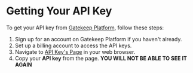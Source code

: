 # Getting Your API Key

To get your API key from [Gatekeep Platform](https://platform.gatekeep.ai/keys), follow these steps:

1. Sign up for an account on Gatekeep Platform if you haven't already.
2. Set up a billing account to access the API keys.
3. Navigate to [API Key's Page](https://platform.gatekeep.ai/keys) in your web browser.
4. Copy your **API key** from the page. **YOU WILL NOT BE ABLE TO SEE IT AGAIN**
